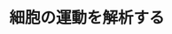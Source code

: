 ﻿---
title: "細胞の運動を解析する"
category: "生命理工学院"
vol: 43
interviewee: "濱口 幸久 "
url: ""
tags: ["情報","制御","生命","細胞","運動"]
pdf: "43-4.pdf"
career: ""
pdfurl: "43-4/43-4.pdf"
preface: "生命の基本単位である細胞は、驚くべき複雑な仕組みで分裂を制御している。遺伝情報の詰まった染色体を分裂する二つの細胞に分配する仕組みについて濱口では調べている。"
---
